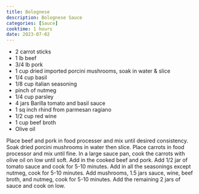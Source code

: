 ```yaml
---
title: Bolognese
description: Bolognese Sauce
categories: [Sauce]
cooktime: 1 hours
date: 2023-07-02
---
```


- 2 carrot sticks
- 1 lb beef
- 3/4 lb pork
- 1 cup dried imported porcini mushrooms, soak in water & slice
- 1/4 cup basil
- 1/8 cup italian seasoning
- pinch of nutmeg
- 1/4 cup parsley
- 4 jars Barilla tomato and basil sauce
- 1 sq inch rhind from parmesan ragiano
- 1/2 cup red wine
- 1 cup beef broth
- Olive oil

Place beef and pork in food processer and mix until desired consistency. Soak dried porcini mushrooms in water then slice. Place carrots in food processor and mix until fine. In a large sauce pan, cook the carrots with olive oil on low until soft. Add in the cooked beef and pork. Add 1/2 jar of tomato sauce and cook for 5-10 minutes. Add in all the seasonings except nutmeg, cook for 5-10 minutes. Add mushrooms, 1.5 jars sauce, wine, beef broth, and nutmeg, cook for 5-10 minutes. Add the remaining 2 jars of sauce and cook on low.
